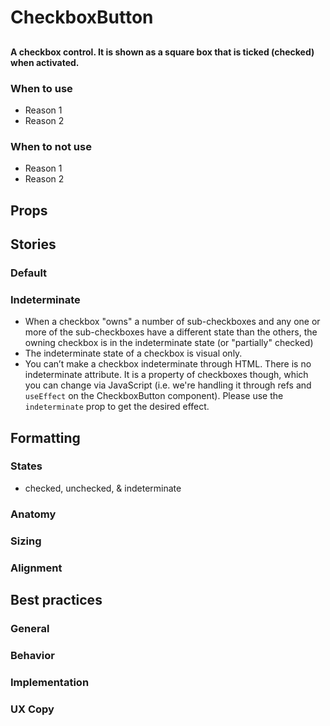 
# CheckboxButton

##

<h4>
  A checkbox control. It is shown as a square box that is ticked (checked) when activated.
</h4>

<Canvas>
  <Story id="design-system-checkboxbutton--default" />
</Canvas>

### When to use 
- Reason 1
- Reason 2

### When to not use
- Reason 1
- Reason 2

## Props

<ArgsTable of={CheckboxButton} />

## Stories

### Default

<Canvas>
  <Story id="design-system-checkboxbutton--default" />
</Canvas>

### Indeterminate

- When a checkbox "owns" a number of sub-checkboxes and any one or more of the sub-checkboxes have a different state than the others, the owning checkbox is in the indeterminate state (or "partially" checked)
- The indeterminate state of a checkbox is visual only.
- You can’t make a checkbox indeterminate through HTML. There is no indeterminate attribute. It is a property of checkboxes though, which you can change via JavaScript (i.e. we're handling it through refs and `useEffect` on the CheckboxButton component). Please use the `indeterminate` prop to get the desired effect. 

<Canvas>
  <Story id="design-system-checkboxbutton--indeterminate" />
</Canvas>

## Formatting

### States

- checked, unchecked, & indeterminate

### Anatomy 

### Sizing

### Alignment


## Best practices

### General

### Behavior

### Implementation

### UX Copy
